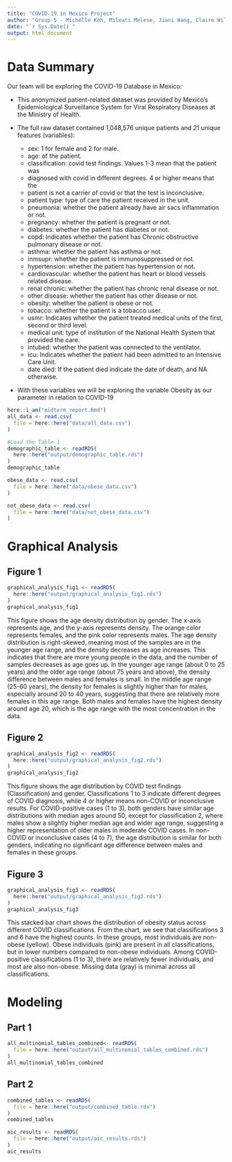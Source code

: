 ```yaml
---
title: "COVID-19 in Mexico Project"
author: "Group 5 - Michelle Koh, Mileati Melese, Jiani Wang, Claire Williams, and Linlin Wu"
date: "`r Sys.Date()`"
output: html_document
---
```



# Data Summary

Our team will be exploring the COVID-19 Database in Mexico:

* This anonymized patient-related dataset was provided by Mexico's 
Epidemiological Surveillance System for Viral Respiratory Diseases at 
the Ministry of Health.
* The full raw dataset contained 1,048,576 unique patients and 21 unique 
features (variables): 

  * sex: 1 for female and 2 for male.
  * age: of the patient.
  * classification: covid test findings. Values 1-3 mean that the patient was 
  * diagnosed with covid in different degrees. 4 or higher means that the 
  * patient is not a carrier of covid or that the test is inconclusive.
  * patient type: type of care the patient received in the unit.
  * pneumonia: whether the patient already have air sacs inflammation or not.
  * pregnancy: whether the patient is pregnant or not.
  * diabetes: whether the patient has diabetes or not.
  * copd: Indicates whether the patient has Chronic obstructive pulmonary disease or not.
  * asthma: whether the patient has asthma or not.
  * inmsupr: whether the patient is immunosuppressed or not.
  * hypertension: whether the patient has hypertension or not.
  * cardiovascular: whether the patient has heart or blood vessels related disease.
  * renal chronic: whether the patient has chronic renal disease or not.
  * other disease: whether the patient has other disease or not.
  * obesity: whether the patient is obese or not.
  * tobacco: whether the patient is a tobacco user.
  * usmr: Indicates whether the patient treated medical units of the first, second or third level.
  * medical unit: type of institution of the National Health System that provided the care.
  * intubed: whether the patient was connected to the ventilator.
  * icu: Indicates whether the patient had been admitted to an Intensive Care Unit.
  * date died: If the patient died indicate the date of death, and NA otherwise.
  
* With these variables we will be exploring the variable Obesity as our 
parameter in relation to COVID-19

```r
here::i_am("midterm_report.Rmd")
all_data <- read.csv(
  file = here::here("data/all_data.csv")
)

#Load the Table 1
demographic_table <- readRDS(
  here::here("output/demographic_table.rds")
)
demographic_table

obese_data <- read.csv(
  file = here::here("data/obese_data.csv")
)

not_obese_data <- read.csv(
  file = here::here("data/not_obese_data.csv")
)
```

# Graphical Analysis

## Figure 1

```r
graphical_analysis_fig1 <- readRDS(
  here::here("output/graphical_analysis_fig1.rds")
)
graphical_analysis_fig1
```

This figure shows the age density distribution by gender. The x-axis represents age, and the y-axis represents density. The orange color represents females, and the pink color represents males. The age density distribution is right-skewed, meaning most of the samples are in the younger age range, and the density decreases as age increases. This indicates that there are more young people in the data, and the number of samples decreases as age goes up. In the younger age range (about 0 to 25 years) and the older age range (about 75 years and above), the density difference between males and females is small. In the middle age range (25-60 years), the density for females is slightly higher than for males, especially around 20 to 40 years, suggesting that there are relatively more females in this age range. Both males and females have the highest density around age 20, which is the age range with the most concentration in the data.

## Figure 2

```r
graphical_analysis_fig2 <- readRDS(
  here::here("output/graphical_analysis_fig2.rds")
)
graphical_analysis_fig2
```

This figure shows the age distribution by COVID test findings (Classification) and gender. Classifications 1 to 3 indicate different degrees of COVID diagnosis, while 4 or higher means non-COVID or inconclusive results. For COVID-positive cases (1 to 3), both genders have similar age distributions with median ages around 50, except for classification 2, where males show a slightly higher median age and wider age range, suggesting a higher representation of older males in moderate COVID cases. In non-COVID or inconclusive cases (4 to 7), the age distribution is similar for both genders, indicating no significant age difference between males and females in these groups.

## Figure 3

```r
graphical_analysis_fig3 <- readRDS(
  here::here("output/graphical_analysis_fig3.rds")
)
graphical_analysis_fig3
```

This stacked bar chart shows the distribution of obesity status across different COVID classifications. From the chart, we see that classifications 3 and 6 have the highest counts. In these groups, most individuals are non-obese (yellow). Obese individuals (pink) are present in all classifications, but in lower numbers compared to non-obese individuals. Among COVID-positive classifications (1 to 3), there are relatively fewer individuals, and most are also non-obese. Missing data (gray) is minimal across all classifications.


# Modeling


## Part 1

```r
all_multinomial_tables_combined<- readRDS(
  file = here::here("output/all_multinomial_tables_combined.rds")
)
all_multinomial_tables_combined
```

## Part 2

```r
combined_tables <- readRDS(
  file = here::here("output/combined_table.rds")
)
combined_tables

aic_results <- readRDS(
  file = here::here("output/aic_results.rds")
)
aic_results
```


